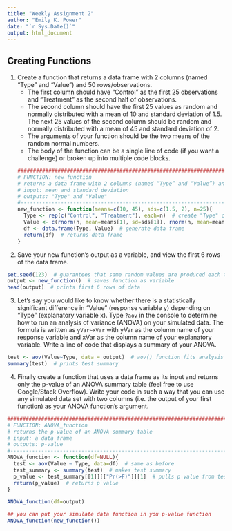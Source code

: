 ```yaml
---
title: "Weekly Assignment 2"
author: "Emily K. Power"
date: "`r Sys.Date()`"
output: html_document
---
```


## Creating Functions
1. Create a function that returns a data frame with 2 columns (named “Type” and “Value”) and 50 rows/observations.  
    * The first column should have “Control” as the first 25 observations and “Treatment” as the second half of observations.
    * The second column should have the first 25 values as random and normally distributed with a mean of 10 and standard deviation of 1.5. The next 25 values of the second column should be random and normally distributed with a mean of 45 and standard deviation of 2.
    * The arguments of your function should be the two means of the random normal numbers.
    * The body of the function can be a single line of code (if you want a challenge) or broken up into multiple code blocks. 
```r
########################################################################
# FUNCTION: new_function
# returns a data frame with 2 columns (named “Type” and “Value”) and 50 rows/observations
# input: mean and standard deviation
# outputs: "Type" and "Value"
#-----------------------------------------------------------------------
new_function <- function(means=c(10, 45), sds=c(1.5, 2), n=25){
  Type <- rep(c("Control", "Treatment"), each=n)  # create "Type" column with n "Control" and n "Treatment" variables
  Value <- c(rnorm(n, mean=means[1], sd=sds[1]), rnorm(n, mean=means[2], sd=sds[2]))  # generate random normally distributed values with set means and standard deviations
  df <- data.frame(Type, Value)  # generate data frame
  return(df)  # returns data frame
}
```



2. Save your new function’s output as a variable, and view the first 6 rows of the data frame.
```r
set.seed(123)  # guarantees that same random values are produced each time code is run
output <- new_function()  # saves function as variable
head(output)  # prints first 6 rows of data
```


3. Let’s say you would like to know whether there is a statistically significant difference in “Value” (response variable y) depending on “Type” (explanatory variable x). Type `?aov` in the console to determine how to run an analysis of variance (ANOVA) on your simulated data. The formula is written as `yVar~xVar` with yVar as the column name of your response variable and xVar as the column name of your explanatory variable. Write a line of code that displays a summary of your ANOVA.
```r
test <- aov(Value~Type, data = output)  # aov() function fits analysis of variance model by a call to 1m for each stratum
summary(test)  # prints test summary
```


4. Finally create a function that uses a data frame as its input and returns only the p-value of an ANOVA summary table (feel free to use Google/Stack Overflow). Write your code in such a way that you can use any simulated data set with two columns (i.e. the output of your first function) as your ANOVA function’s argument.
```r
########################################################################
# FUNCTION: ANOVA_function
# returns the p-value of an ANOVA summary table
# input: a data frame
# outputs: p-value
#-----------------------------------------------------------------------
ANOVA_function <- function(df=NULL){
  test <- aov(Value ~ Type, data=df)  # same as before
  test_summary <- summary(test)  # makes test summary
  p_value <- test_summary[[1]][["Pr(>F)"]][1]  # pulls p value from test summary data frame
  return(p_value)  # returns p value
}
```
```r
ANOVA_function(df=output)

## you can put your simulate data function in you p-value function
ANOVA_function(new_function())
```

